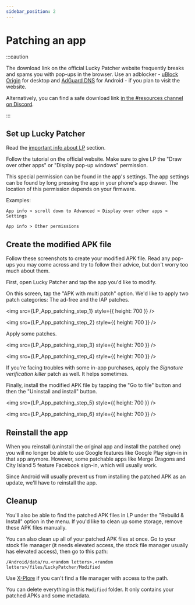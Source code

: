 ```yaml
---
sidebar_position: 2
---
```



# Patching an app

:::caution

The download link on the official Lucky Patcher website frequently breaks and spams you with pop-ups in the browser. Use an adblocker - [uBlock Origin](https://ublockorigin.com) for desktop and [AdGuard DNS](https://adguard-dns.io/en/public-dns.html) for Android - if you plan to visit the website.

Alternatively, you can find a safe download link [in the #resources channel on Discord](https://discord.gg/RS5ddYf7mw).

:::

## Set up Lucky Patcher

Read the [important info about LP](/docs/lp-info.md) section.

Follow the tutorial on the official website. Make sure to give LP the "Draw over other apps" or "Display pop-up windows" permission.

This special permission can be found in the app's settings. The app settings can be found by long pressing the app in your phone's app drawer. The location of this permission depends on your firmware.

Examples:

`App info > scroll down to Advanced > Display over other apps > Settings`

`App info > Other permissions`

## Create the modified APK file

Follow these screenshots to create your modified APK file. Read any pop-ups you may come across and try to follow their advice, but don't worry too much about them.

First, open Lucky Patcher and tap the app you'd like to modify.

On this screen, tap the "APK with multi patch" option. We'd like to apply two patch categories: The ad-free and the IAP patches.

<img src={LP_App_patching_step_1} style={{ height: 700 }} />

<Box m={2} />

<img src={LP_App_patching_step_2} style={{ height: 700 }} />

Apply some patches.

<img src={LP_App_patching_step_3} style={{ height: 700 }} />

<Box m={2} />

<img src={LP_App_patching_step_4} style={{ height: 700 }} />

If you're facing troubles with some in-app purchases, apply the _Signature verification killer_ patch as well. It helps sometimes.

Finally, install the modified APK file by tapping the "Go to file" button and then the "Uninstall and install" button.

<img src={LP_App_patching_step_5} style={{ height: 700 }} />

<Box m={2} />

<img src={LP_App_patching_step_6} style={{ height: 700 }} />

## Reinstall the app

When you reinstall (uninstall the original app and install the patched one) you will no longer be able to use Google features like Google Play sign-in in that app anymore. However, some patchable apps like Merge Dragons and City Island 5 feature Facebook sign-in, which will usually work.

Since Android will usually prevent us from installing the patched APK as an update, we'll have to reinstall the app.

## Cleanup

You'll also be able to find the patched APK files in LP under the "Rebuild & Install" option in the menu. If you'd like to clean up some storage, remove these APK files manually.

You can also clean up all of your patched APK files at once. Go to your stock file manager (it needs elevated access, the stock file manager usually has elevated access), then go to this path:

`/Android/data/ru.<random letters>.<random letters>/files/LuckyPatcher/Modified`

Use [X-Plore](https://play.google.com/store/apps/details?id=com.lonelycatgames.Xplore) if you can't find a file manager with access to the path.

You can delete everything in this `Modified` folder. It only contains your patched APKs and some metadata.
